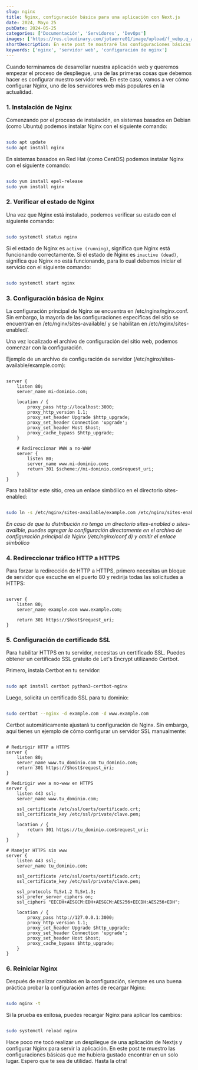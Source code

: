 ```yaml
---
slug: nginx
title: Nginx, configuración básica para una aplicación con Next.js
date: 2024, Mayo 25
pubDate: 2024-05-25
categories: ['Documentación', 'Servidores', 'DevOps']
images: ['https://res.cloudinary.com/jotaerre01/image/upload/f_webp,q_auto/v1716687878/bwpvpwkcd7h5tokjjdx3.webp']
shortDescription: En este post te mostraré las configuraciones básicas que tu servidor Nginx necesita para funcionar correctamente.
keywords: ['nginx', 'servidor web', 'configuración de nginx']
---
```


Cuando terminamos de desarrollar nuestra aplicación web y queremos empezar el proceso de despliegue, una de las primeras cosas que debemos hacer es configurar nuestro servidor web. En este caso, vamos a ver cómo configurar Nginx, uno de los servidores web más populares en la actualidad.

### 1. Instalación de Nginx
Comenzando por el proceso de instalación, en sistemas basados en Debian (como Ubuntu) podemos instalar Nginx con el siguiente comando:

```bash

sudo apt update
sudo apt install nginx
```

En sistemas basados en Red Hat (como CentOS) podemos instalar Nginx con el siguiente comando:

```bash

sudo yum install epel-release
sudo yum install nginx
```

### 2. Verificar el estado de Nginx
Una vez que Nginx está instalado, podemos verificar su estado con el siguiente comando:

```bash

sudo systemctl status nginx
```
Si el estado de Nginx es `active (running)`, significa que Nginx está funcionando correctamente.
Si el estado de Nginx es `inactive (dead)`, significa que Nginx no está funcionando, para lo cual debemos iniciar el servicio con el siguiente comando:

```bash

sudo systemctl start nginx
```

### 3. Configuración básica de Nginx
La configuración principal de Nginx se encuentra en /etc/nginx/nginx.conf. Sin embargo, la mayoría de las configuraciones específicas del sitio se encuentran en /etc/nginx/sites-available/ y se habilitan en /etc/nginx/sites-enabled/.

Una vez localizado el archivo de configuración del sitio web, podemos comenzar con la configuración.

Ejemplo de un archivo de configuración de servidor (/etc/nginx/sites-available/example.com):
```nginx

server {
	listen 80;
	server_name mi-dominio.com;

	location / {
		proxy_pass http://localhost:3000;
		proxy_http_version 1.1;
		proxy_set_header Upgrade $http_upgrade;
		proxy_set_header Connection 'upgrade';
		proxy_set_header Host $host;
		proxy_cache_bypass $http_upgrade;
	}

	# Redireccionar WWW a no-WWW
	server {
		listen 80;
		server_name www.mi-dominio.com;
		return 301 $scheme://mi-dominio.com$request_uri;
	}
}
```

Para habilitar este sitio, crea un enlace simbólico en el directorio sites-enabled:

```bash

sudo ln -s /etc/nginx/sites-available/example.com /etc/nginx/sites-enabled/
```

*En caso de que tu distribución no tenga un directorio sites-enabled o sites-avalible, puedes agregar la configuración directamente en el archivo de configuración principal de Nginx (/etc/nginx/conf.d) y omitir el enlace simbólico*

### 4. Redireccionar tráfico HTTP a HTTPS
Para forzar la redirección de HTTP a HTTPS, primero necesitas un bloque de servidor que escuche en el puerto 80 y redirija todas las solicitudes a HTTPS:

```nginx

server {
	listen 80;
	server_name example.com www.example.com;

	return 301 https://$host$request_uri;
}
```

### 5. Configuración de certificado SSL
Para habilitar HTTPS en tu servidor, necesitas un certificado SSL. Puedes obtener un certificado SSL gratuito de Let's Encrypt utilizando Certbot.

Primero, instala Certbot en tu servidor:

```bash

sudo apt install certbot python3-certbot-nginx
```

Luego, solicita un certificado SSL para tu dominio:

```bash

sudo certbot --nginx -d example.com -d www.example.com
```

Certbot automáticamente ajustará tu configuración de Nginx. Sin embargo, aquí tienes un ejemplo de cómo configurar un servidor SSL manualmente:

```nginx

# Redirigir HTTP a HTTPS
server {
    listen 80;
    server_name www.tu_dominio.com tu_dominio.com;
    return 301 https://$host$request_uri;
}

# Redirigir www a no-www en HTTPS
server {
    listen 443 ssl;
    server_name www.tu_dominio.com;

    ssl_certificate /etc/ssl/certs/certificado.crt;
    ssl_certificate_key /etc/ssl/private/clave.pem;

    location / {
        return 301 https://tu_dominio.com$request_uri;
    }
}

# Manejar HTTPS sin www
server {
    listen 443 ssl;
    server_name tu_dominio.com;

    ssl_certificate /etc/ssl/certs/certificado.crt;
    ssl_certificate_key /etc/ssl/private/clave.pem;

    ssl_protocols TLSv1.2 TLSv1.3;
    ssl_prefer_server_ciphers on;
    ssl_ciphers "EECDH+AESGCM:EDH+AESGCM:AES256+EECDH:AES256+EDH";

    location / {
        proxy_pass http://127.0.0.1:3000;
        proxy_http_version 1.1;
        proxy_set_header Upgrade $http_upgrade;
        proxy_set_header Connection 'upgrade';
        proxy_set_header Host $host;
        proxy_cache_bypass $http_upgrade;
    }
}
```

### 6. Reiniciar Nginx
Después de realizar cambios en la configuración, siempre es una buena práctica probar la configuración antes de recargar Nginx:

```bash

sudo nginx -t
```

Si la prueba es exitosa, puedes recargar Nginx para aplicar los cambios:

```bash

sudo systemctl reload nginx
```

Hace poco me tocó realizar un despliegue de una aplicación de Nextjs y configurar Nginx para servir la aplicación. En este post te muestro las configuraciones básicas que me hubiera gustado encontrar en un solo lugar. Espero que te sea de utilidad. Hasta la otra!